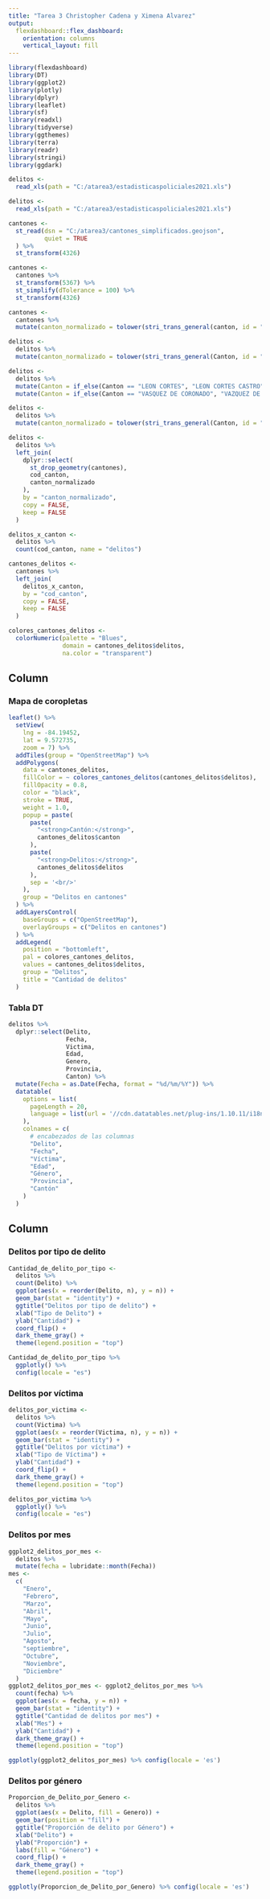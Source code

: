 ---
title: "Tarea 3 Christopher Cadena y Ximena Alvarez"
output: 
  flexdashboard::flex_dashboard:
    orientation: columns
    vertical_layout: fill
---

```{r setup, include=FALSE}
library(flexdashboard)
library(DT)
library(ggplot2)
library(plotly)
library(dplyr)
library(leaflet)
library(sf)
library(readxl)
library(tidyverse)
library(ggthemes)
library(terra)
library(readr)
library(stringi)
library(ggdark)
```

```{r, include=FALSE}
delitos <-
  read_xls(path = "C:/atarea3/estadisticaspoliciales2021.xls")
```

```{r, include FALSE}
delitos <-
  read_xls(path = "C:/atarea3/estadisticaspoliciales2021.xls")

cantones <-
  st_read(dsn = "C:/atarea3/cantones_simplificados.geojson",
          quiet = TRUE
  ) %>%
  st_transform(4326)

cantones <-
  cantones %>%
  st_transform(5367) %>%
  st_simplify(dTolerance = 100) %>% 
  st_transform(4326)

cantones <-
  cantones %>%
  mutate(canton_normalizado = tolower(stri_trans_general(canton, id = "Latin-ASCII")))

delitos <-
  delitos %>%
  mutate(canton_normalizado = tolower(stri_trans_general(Canton, id = "Latin-ASCII")))

delitos <-
  delitos %>%
  mutate(Canton = if_else(Canton == "LEON CORTES", "LEON CORTES CASTRO", Canton)) %>%
  mutate(Canton = if_else(Canton == "VASQUEZ DE CORONADO", "VAZQUEZ DE CORONADO", Canton))

delitos <-
  delitos %>%
  mutate(canton_normalizado = tolower(stri_trans_general(Canton, id = "Latin-ASCII")))

delitos <-
  delitos %>%
  left_join(
    dplyr::select(
      st_drop_geometry(cantones),
      cod_canton,
      canton_normalizado
    ),
    by = "canton_normalizado",
    copy = FALSE,
    keep = FALSE
  )

delitos_x_canton <-
  delitos %>%
  count(cod_canton, name = "delitos")

cantones_delitos <-
  cantones %>%
  left_join(
    delitos_x_canton,
    by = "cod_canton",
    copy = FALSE,
    keep = FALSE
  )

colores_cantones_delitos <-
  colorNumeric(palette = "Blues",
               domain = cantones_delitos$delitos,
               na.color = "transparent")

```


Column {data-width=575}
-----------------------------------------------------------------------

### Mapa de coropletas

```{r}
leaflet() %>%
  setView(
    lng = -84.19452,
    lat = 9.572735,
    zoom = 7) %>%
  addTiles(group = "OpenStreetMap") %>% 
  addPolygons(
    data = cantones_delitos,
    fillColor = ~ colores_cantones_delitos(cantones_delitos$delitos),
    fillOpacity = 0.8,
    color = "black",
    stroke = TRUE,
    weight = 1.0,
    popup = paste(
      paste(
        "<strong>Cantón:</strong>",
        cantones_delitos$canton
      ),
      paste(
        "<strong>Delitos:</strong>",
        cantones_delitos$delitos
      ),
      sep = '<br/>'
    ),
    group = "Delitos en cantones"
  ) %>%
  addLayersControl(
    baseGroups = c("OpenStreetMap"),
    overlayGroups = c("Delitos en cantones")
  ) %>%
  addLegend(
    position = "bottomleft",
    pal = colores_cantones_delitos,
    values = cantones_delitos$delitos,
    group = "Delitos",
    title = "Cantidad de delitos"
  )
```


### Tabla DT
```{r}
delitos %>%
  dplyr::select(Delito,
                Fecha,
                Victima,
                Edad,
                Genero,
                Provincia,
                Canton) %>%
  mutate(Fecha = as.Date(Fecha, format = "%d/%m/%Y")) %>%
  datatable(
    options = list(
      pageLength = 20,
      language = list(url = '//cdn.datatables.net/plug-ins/1.10.11/i18n/Spanish.json')
    ),
    colnames = c(
      # encabezados de las columnas
      "Delito",
      "Fecha",
      "Víctima",
      "Edad",
      "Género",
      "Provincia",
      "Cantón"
    )
  )
```


Column {data-width=425, .tabset}
-----------------------------------------------------------------------

### Delitos por tipo de delito

```{r}
Cantidad_de_delito_por_tipo <-
  delitos %>%
  count(Delito) %>%
  ggplot(aes(x = reorder(Delito, n), y = n)) +
  geom_bar(stat = "identity") +
  ggtitle("Delitos por tipo de delito") +
  xlab("Tipo de Delito") +
  ylab("Cantidad") +
  coord_flip() +
  dark_theme_gray() +
  theme(legend.position = "top")

Cantidad_de_delito_por_tipo %>%
  ggplotly() %>%
  config(locale = "es")
```

### Delitos por víctima
```{r}
delitos_por_victima <-
  delitos %>%
  count(Victima) %>%
  ggplot(aes(x = reorder(Victima, n), y = n)) +
  geom_bar(stat = "identity") +
  ggtitle("Delitos por víctima") +
  xlab("Tipo de Víctima") +
  ylab("Cantidad") +
  coord_flip() +
  dark_theme_gray() +
  theme(legend.position = "top")

delitos_por_victima %>%
  ggplotly() %>%
  config(locale = "es")
```

### Delitos por mes
```{r}
ggplot2_delitos_por_mes <-
  delitos %>%
  mutate(fecha = lubridate::month(Fecha))
mes <-
  c(
    "Enero",
    "Febrero",
    "Marzo",
    "Abril",
    "Mayo",
    "Junio",
    "Julio",
    "Agosto",
    "septiembre",
    "Octubre",
    "Noviembre",
    "Diciembre"
  )
ggplot2_delitos_por_mes <- ggplot2_delitos_por_mes %>%
  count(fecha) %>%
  ggplot(aes(x = fecha, y = n)) +
  geom_bar(stat = "identity") +
  ggtitle("Cantidad de delitos por mes") +
  xlab("Mes") +
  ylab("Cantidad") +
  dark_theme_gray() +
  theme(legend.position = "top")

ggplotly(ggplot2_delitos_por_mes) %>% config(locale = 'es')
```



### Delitos por género
```{r}
Proporcion_de_Delito_por_Genero <-
  delitos %>%
  ggplot(aes(x = Delito, fill = Genero)) +
  geom_bar(position = "fill") +
  ggtitle("Proporción de delito por Género") +
  xlab("Delito") +
  ylab("Proporción") +
  labs(fill = "Género") +
  coord_flip() +
  dark_theme_gray() +
  theme(legend.position = "top")

ggplotly(Proporcion_de_Delito_por_Genero) %>% config(locale = 'es')
```
